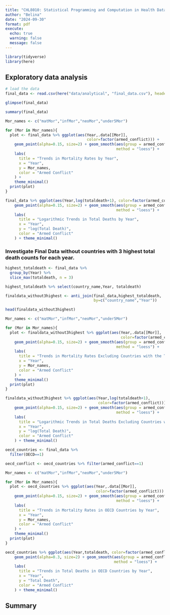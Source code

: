 ```yaml
---
title: "CHL8010: Statistical Programming and Computation in Health Data"
author: "Belina"
date: "2024-09-30"
format: pdf
execute:
  echo: true
  warning: false
  message: false
---
```


```r
library(tidyverse)
library(here)
```

## Exploratory data analysis

```r
# load the data
final_data <- read.csv(here("data/analytical", "final_data.csv"), header = TRUE)
```

```r
glimpse(final_data)
```

```r
summary(final_data)
```

```r
Mor_names <- c("matMor","infMor","neoMor","under5Mor")

for (Mor in Mor_names){
  plot <- final_data %>% ggplot(aes(Year,.data[[Mor]], 
                                    color=factor(armed_conflict))) +
    geom_point(alpha=0.15, size=2) + geom_smooth(aes(group = armed_conflict),
                                                 method = "loess") +
    labs(
      title = "Trends in Mortality Rates by Year",
      x = "Year",
      y = Mor_names,
      color = "Armed Conflict"
    ) +
    theme_minimal() 
  print(plot)
}

```

```r
final_data %>% ggplot(aes(Year,log(totaldeath+1), color=factor(armed_conflict))) +
    geom_point(alpha=0.15, size=2) + geom_smooth(aes(group = armed_conflict), 
                                                 method = "loess") +
    labs(
      title = "Logarithmic Trends in Total Deaths by Year",
      x = "Year",
      y = "log(Total Death)",
      color = "Armed Conflict"
    ) + theme_minimal()
```

### Investigate Final Data without countries with 3 highest total death counts for each year.

```r
highest_totaldeath <- final_data %>% 
  group_by(Year) %>%
  slice_max(totaldeath, n = 3)

highest_totaldeath %>% select(country_name,Year, totaldeath)

finaldata_without3highest <- anti_join(final_data,highest_totaldeath,
                                       by=c("country_name","Year"))

head(finaldata_without3highest)
```

```r
Mor_names <- c("matMor","infMor","neoMor","under5Mor")

for (Mor in Mor_names){
  plot <- finaldata_without3highest %>% ggplot(aes(Year,.data[[Mor]],
                                                   color=factor(armed_conflict))) +
    geom_point(alpha=0.15, size=2) + geom_smooth(aes(group = armed_conflict),
                                                 method = "loess") +
    labs(
      title = "Trends in Mortality Rates Excluding Countries with the Three Highest Total Death Counts by Year",
      x = "Year",
      y = Mor_names,
      color = "Armed Conflict"
    ) +
    theme_minimal() 
  print(plot)
}
```

```r
finaldata_without3highest %>% ggplot(aes(Year,log(totaldeath+1), 
                                         color=factor(armed_conflict))) +
    geom_point(alpha=0.15, size=2) + geom_smooth(aes(group = armed_conflict),
                                                 method = "loess") +
    labs(
      title = "Logarithmic Trends in Total Deaths Excluding Countries with the Three Highest Death Counts by Year",
      x = "Year",
      y = "log(Total Death)",
      color = "Armed Conflict"
    ) + theme_minimal()
```
```r
oecd_countries <- final_data %>%
  filter(OECD==1)

oecd_conflict <- oecd_countries %>% filter(armed_conflict==1)

Mor_names <- c("matMor","infMor","neoMor","under5Mor")

for (Mor in Mor_names){
  plot <- oecd_countries %>% ggplot(aes(Year,.data[[Mor]],
                                        color=factor(armed_conflict))) +
    geom_point(alpha=0.15, size=2) + geom_smooth(aes(group = armed_conflict),
                                                 method = "loess") +
    labs(
      title = "Trends in Mortality Rates in OECD Countries by Year",
      x = "Year",
      y = Mor_names,
      color = "Armed Conflict"
    ) +
    theme_minimal() 
  print(plot)
}
```
```r
oecd_countries %>% ggplot(aes(Year,totaldeath, color=factor(armed_conflict))) +
    geom_point(alpha=0.3, size=2) + geom_smooth(aes(group = armed_conflict),
                                                method = "loess") +
    labs(
      title = "Trends in Total Deaths in OECD Countries by Year",
      x = "Year",
      y = "Total Death",
      color = "Armed Conflict"
    ) + theme_minimal()
```

## Summary

